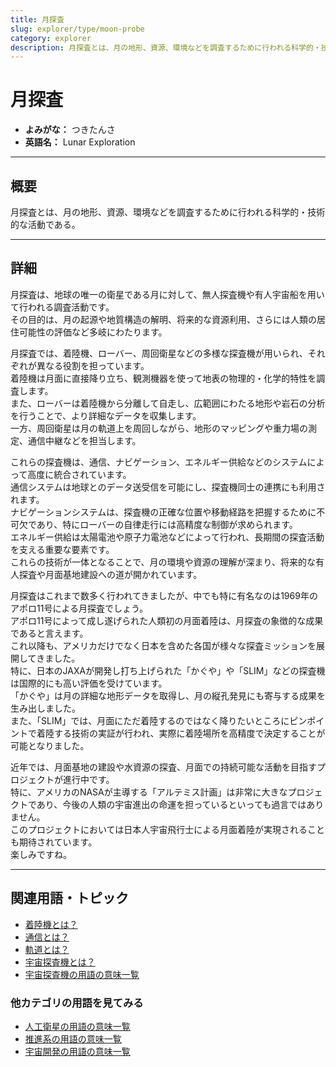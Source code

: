 ```yaml
---
title: 月探査
slug: explorer/type/moon-probe
category: explorer
description: 月探査とは、月の地形、資源、環境などを調査するために行われる科学的・技術的な活動である。
---
```



<Head>
  <script type="application/ld+json">
    {`{
      "@context": "https://schema.org",
      "@type": "DefinedTerm",
      "name": "月探査",
      "inDefinedTermSet": "https://www.space-portal.org",
      "termCode": "explorer/type/moon-probe",
      "description": "月探査とは、月の地形、資源、環境などを調査するために行われる科学的・技術的な活動である。",
      "url": "https://www.space-portal.org/docs/explorer/type/moon-probe"
    }`}
  </script>
</Head>

# 月探査

- **よみがな：** つきたんさ  
- **英語名：** Lunar Exploration   

---

## 概要

月探査とは、月の地形、資源、環境などを調査するために行われる科学的・技術的な活動である。

---

## 詳細

月探査は、地球の唯一の衛星である月に対して、無人探査機や有人宇宙船を用いて行われる調査活動です。  
その目的は、月の起源や地質構造の解明、将来的な資源利用、さらには人類の居住可能性の評価など多岐にわたります。  

月探査では、着陸機、ローバー、周回衛星などの多様な探査機が用いられ、それぞれが異なる役割を担っています。  
着陸機は月面に直接降り立ち、観測機器を使って地表の物理的・化学的特性を調査します。  
また、ローバーは着陸機から分離して自走し、広範囲にわたる地形や岩石の分析を行うことで、より詳細なデータを収集します。  
一方、周回衛星は月の軌道上を周回しながら、地形のマッピングや重力場の測定、通信中継などを担当します。  

これらの探査機は、通信、ナビゲーション、エネルギー供給などのシステムによって高度に統合されています。  
通信システムは地球とのデータ送受信を可能にし、探査機同士の連携にも利用されます。  
ナビゲーションシステムは、探査機の正確な位置や移動経路を把握するために不可欠であり、特にローバーの自律走行には高精度な制御が求められます。  
エネルギー供給は太陽電池や原子力電池などによって行われ、長期間の探査活動を支える重要な要素です。  
これらの技術が一体となることで、月の環境や資源の理解が深まり、将来的な有人探査や月面基地建設への道が開かれています。  

月探査はこれまで数多く行われてきましたが、中でも特に有名なのは1969年のアポロ11号による月探査でしょう。  
アポロ11号によって成し遂げられた人類初の月面着陸は、月探査の象徴的な成果であると言えます。  
これ以降も、アメリカだけでなく日本を含めた各国が様々な探査ミッションを展開してきました。  
特に、日本のJAXAが開発し打ち上げられた「かぐや」や「SLIM」などの探査機は国際的にも高い評価を受けています。  
「かぐや」は月の詳細な地形データを取得し、月の縦孔発見にも寄与する成果を生み出しました。  
また、「SLIM」では、月面にただ着陸するのではなく降りたいところにピンポイントで着陸する技術の実証が行われ、実際に着陸場所を高精度で決定することが可能となりました。

近年では、月面基地の建設や水資源の探査、月面での持続可能な活動を目指すプロジェクトが進行中です。  
特に、アメリカのNASAが主導する「アルテミス計画」は非常に大きなプロジェクトであり、今後の人類の宇宙進出の命運を担っているといっても過言ではありません。  
このプロジェクトにおいては日本人宇宙飛行士による月面着陸が実現されることも期待されています。  
楽しみですね。

---

## 関連用語・トピック

- [着陸機とは？](/explorer/technology/lander)
- [通信とは？](/communication/communication)
- [軌道とは？](/orbit/orbit)
- [宇宙探査機とは？](/explorer/space-probe)
- [宇宙探査機の用語の意味一覧](/category/explorer)

### 他カテゴリの用語を見てみる
- [人工衛星の用語の意味一覧](/category/satellite)
- [推進系の用語の意味一覧](/category/propulsion)
- [宇宙開発の用語の意味一覧](/category/glossary)
